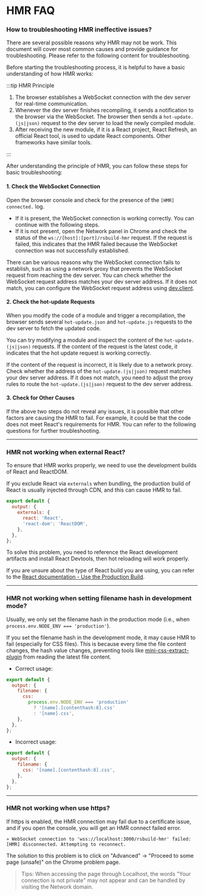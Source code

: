 # HMR FAQ

### How to troubleshooting HMR ineffective issues?

There are several possible reasons why HMR may not be work. This document will cover most common causes and provide guidance for troubleshooting. Please refer to the following content for troubleshooting.

Before starting the troubleshooting process, it is helpful to have a basic understanding of how HMR works:

:::tip HMR Principle

1. The browser establishes a WebSocket connection with the dev server for real-time communication.
2. Whenever the dev server finishes recompiling, it sends a notification to the browser via the WebSocket. The browser then sends a `hot-update.(js|json)` request to the dev server to load the newly compiled module.
3. After receiving the new module, if it is a React project, React Refresh, an official React tool, is used to update React components. Other frameworks have similar tools.

:::

After understanding the principle of HMR, you can follow these steps for basic troubleshooting:

#### 1. Check the WebSocket Connection

Open the browser console and check for the presence of the `[HMR] connected.` log.

- If it is present, the WebSocket connection is working correctly. You can continue with the following steps.
- If it is not present, open the Network panel in Chrome and check the status of the `ws://[host]:[port]/rsbuild-hmr` request. If the request is failed, this indicates that the HMR failed because the WebSocket connection was not successfully established.

There can be various reasons why the WebSocket connection fails to establish, such as using a network proxy that prevents the WebSocket request from reaching the dev server. You can check whether the WebSocket request address matches your dev server address. If it does not match, you can configure the WebSocket request address using [dev.client](/config/dev/client).

#### 2. Check the hot-update Requests

When you modify the code of a module and trigger a recompilation, the browser sends several `hot-update.json` and `hot-update.js` requests to the dev server to fetch the updated code.

You can try modifying a module and inspect the content of the `hot-update.(js|json)` requests. If the content of the request is the latest code, it indicates that the hot update request is working correctly.

If the content of the request is incorrect, it is likely due to a network proxy. Check whether the address of the `hot-update.(js|json)` request matches your dev server address. If it does not match, you need to adjust the proxy rules to route the `hot-update.(js|json)` request to the dev server address.

#### 3. Check for Other Causes

If the above two steps do not reveal any issues, it is possible that other factors are causing the HMR to fail. For example, it could be that the code does not meet React's requirements for HMR. You can refer to the following questions for further troubleshooting.

---

### HMR not working when external React?

To ensure that HMR works properly, we need to use the development builds of React and ReactDOM.

If you exclude React via `externals` when bundling, the production build of React is usually injected through CDN, and this can cause HMR to fail.

```js
export default {
  output: {
    externals: {
      react: 'React',
      'react-dom': 'ReactDOM',
    },
  },
};
```

To solve this problem, you need to reference the React development artifacts and install React Devtools, then hot reloading will work properly.

If you are unsure about the type of React build you are using, you can refer to the [React documentation - Use the Production Build](https://legacy.reactjs.org/docs/optimizing-performance.html#use-the-production-build).

---

### HMR not working when setting filename hash in development mode?

Usually, we only set the filename hash in the production mode (i.e., when `process.env.NODE_ENV === 'production'`).

If you set the filename hash in the development mode, it may cause HMR to fail (especially for CSS files). This is because every time the file content changes, the hash value changes, preventing tools like [mini-css-extract-plugin](https://npmjs.com/package/mini-css-extract-plugin) from reading the latest file content.

- Correct usage:

```js
export default {
  output: {
    filename: {
      css:
        process.env.NODE_ENV === 'production'
          ? '[name].[contenthash:8].css'
          : '[name].css',
    },
  },
};
```

- Incorrect usage:

```js
export default {
  output: {
    filename: {
      css: '[name].[contenthash:8].css',
    },
  },
};
```

---

### HMR not working when use https?

If https is enabled, the HMR connection may fail due to a certificate issue, and if you open the console, you will get an HMR connect failed error.

```text
» WebSocket connection to 'wss://localhost:3000/rsbuild-hmr' failed:
[HMR] disconnected. Attempting to reconnect.
```

The solution to this problem is to click on "Advanced" -> "Proceed to some page (unsafe)" on the Chrome problem page.

> Tips: When accessing the page through Localhost, the words "Your connection is not private" may not appear and can be handled by visiting the Network domain.
